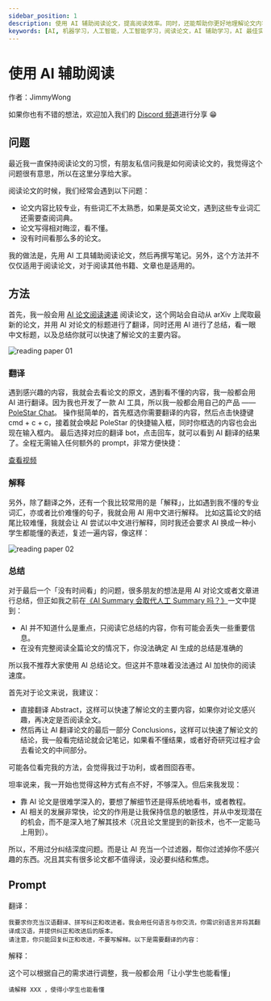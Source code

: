 ```yaml
---
sidebar_position: 1
description: 使用 AI 辅助阅读论文，提高阅读效率。同时，还能帮助你更好地理解论文内容。
keywords: [AI, 机器学习，人工智能，人工智能学习，阅读论文，AI 辅助学习，AI 最佳实践，AI user case, AI 应用案例，AI 应用场景，AI 应用实战]
---
```



# 使用 AI 辅助阅读

作者：JimmyWong

如果你也有不错的想法，欢迎加入我们的 [Discord 频道](https://discord.gg/B7Z7wjuUPg)进行分享 😁

## 问题

最近我一直保持阅读论文的习惯，有朋友私信问我是如何阅读论文的，我觉得这个问题很有意思，所以在这里分享给大家。

阅读论文的时候，我们经常会遇到以下问题：

- 论文内容比较专业，有些词汇不太熟悉，如果是英文论文，遇到这些专业词汇还需要查阅词典。
- 论文写得相对晦涩，看不懂。 
- 没有时间看那么多的论文。

我的做法是，先用 AI 工具辅助阅读论文，然后再撰写笔记。另外，这个方法并不仅仅适用于阅读论文，对于阅读其他书籍、文章也是适用的。

## 方法

首先，我一般会用 [AI 论文阅读速递](https://briefgpt.xyz/feed/top) 阅读论文，这个网站会自动从 arXiv 上爬取最新的论文，并用 AI 对论文的标题进行了翻译，同时还用 AI 进行了总结，看一眼中文标题，以及总结你就可以快速了解论文的主要内容。

![reading paper 01](../assets/img/reading-paper-01.png)

### 翻译

遇到感兴趣的内容，我就会去看论文的原文，遇到看不懂的内容，我一般都会用 AI 进行翻译。因为我也开发了一款 AI 工具，所以我一般都会用自己的产品 —— [PoleStar Chat](https://github.com/thinkingjimmy/PoleStarChat/releases)。
操作挺简单的，首先框选你需要翻译的内容，然后点击快捷键 cmd + c + c，接着就会唤起 PoleStar 的快捷输入框，同时你框选的内容也会出现在输入框内。
最后选择对应的翻译 bot，点击回车，就可以看到 AI 翻译的结果了。全程无需输入任何额外的 prompt，非常方便快捷：

<ReactPlayer width = '100%' playing controls url='https://youtu.be/axtY3pkYHIQ' />

[查看视频](https://youtu.be/axtY3pkYHIQ)

### 解释

另外，除了翻译之外，还有一个我比较常用的是「解释」，比如遇到我不懂的专业词汇，亦或者比价难懂的句子，我就会用 AI 用中文进行解释。
比如这篇论文的结尾比较难懂，我就会让 AI 尝试以中文进行解释，同时我还会要求 AI 换成一种小学生都能懂的表述，复述一遍内容，像这样：

![reading paper 02](../assets/img/reading-paper-02.png)

### 总结

对于最后一个「没有时间看」的问题，很多朋友的想法是用 AI 对论文或者文章进行总结，但正如我之前在[《AI Summary 会取代人工 Summary 吗？》](../../../insight/my-insight/will-AI-summary-replace-manual-summary.md)一文中提到：

- AI 并不知道什么是重点，只阅读它总结的内容，你有可能会丢失一些重要信息。
- 在没有完整阅读全篇论文的情况下，你没法确定 AI 生成的总结是准确的

所以我不推荐大家使用 AI 总结论文。但这并不意味着没法通过 AI 加快你的阅读速度。

首先对于论文来说，我建议：
- 直接翻译 Abstract，这样可以快速了解论文的主要内容，如果你对论文感兴趣，再决定是否阅读全文。
- 然后再让 AI 翻译论文的最后一部分 Conclusions，这样可以快速了解论文的结论，我一般看完结论就会记笔记，如果看不懂结果，或者好奇研究过程才会去看论文的中间部分。

可能各位看完我的方法，会觉得我过于功利，或者囫囵吞枣。

坦率说来，我一开始也觉得这种方式有点不好，不够深入。但后来我发现：
- 靠 AI 论文是很难学深入的，要想了解细节还是得系统地看书，或者教程。
- AI 相关的发展非常快，论文的作用是让我保持信息的敏感性，并从中发现潜在的机会，而不是深入地了解其技术（况且论文里提到的新技术，也不一定能马上用到）。

所以，不用过分纠结深度问题。而是让 AI 充当一个过滤器，帮你过滤掉你不感兴趣的东西。况且其实有很多论文都不值得读，没必要纠结和焦虑。


## Prompt

翻译：

```
我要求你充当汉语翻译、拼写纠正和改进者。我会用任何语言与你交流，你需识别语言并将其翻译成汉语，并提供纠正和改进后的版本。
请注意，你只能回复纠正和改进，不要写解释。以下是需要翻译的内容：
```

解释：

这个可以根据自己的需求进行调整，我一般都会用「让小学生也能看懂」

```
请解释 XXX ，使得小学生也能看懂
```